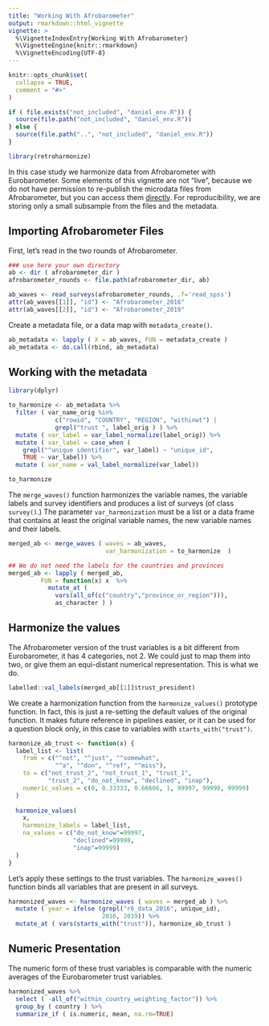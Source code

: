 ```yaml
---
title: "Working With Afrobarometer"
output: rmarkdown::html_vignette
vignette: >
  %\VignetteIndexEntry{Working With Afrobarometer}
  %\VignetteEngine{knitr::rmarkdown}
  %\VignetteEncoding{UTF-8}
---
```


```r
knitr::opts_chunk$set(
  collapse = TRUE,
  comment = "#>"
)

if ( file.exists("not_included", "daniel_env.R")) {
  source(file.path("not_included", "daniel_env.R"))
} else {
  source(file.path("..", "not_included", "daniel_env.R"))
}

```

```r
library(retroharmonize)
```

In this case study we harmonize data from Afrobarometer with Eurobarometer. Some elements of this vignette are not “live”, because we do not have permission to re-publish the microdata files from Afrobarometer, but you can access them [directly](http://afrobarometer.org/data/merged-data).  For reproducibility, we are storing only a small subsample from the files and the metadata. 

## Importing Afrobarometer Files

First, let’s read in the two rounds of Afrobarometer.

```r
### use here your own directory
ab <- dir ( afrobarometer_dir )
afrobarometer_rounds <- file.path(afrobarometer_dir, ab)

ab_waves <- read_surveys(afrobarometer_rounds, .f='read_spss')
attr(ab_waves[[1]], "id") <- "Afrobarometer_2016"
attr(ab_waves[[2]], "id") <- "Afrobarometer_2019"
```

Create a metadata file, or a data map with `metadata_create()`.

```r
ab_metadata <- lapply ( X = ab_waves, FUN = metadata_create )
ab_metadata <- do.call(rbind, ab_metadata)
```

## Working with the metadata

```r
library(dplyr)

to_harmonize <- ab_metadata %>%
  filter ( var_name_orig %in% 
             c("rowid", "COUNTRY", "REGION", "withinwt") |
             grepl("trust ", label_orig ) ) %>%
  mutate ( var_label = var_label_normalize(label_orig)) %>%
  mutate ( var_label = case_when ( 
    grepl("^unique identifier", var_label) ~ "unique_id", 
    TRUE ~ var_label)) %>%
  mutate ( var_name = val_label_normalize(var_label))
```
```r
to_harmonize
```

The `merge_waves()` function harmonizes the variable names, the variable labels and survey identifiers and produces a list of surveys (of class `survey()`.) The parameter `var_harmonization` must be a list or a data frame that contains at least the original variable names, the new variable names and their labels.

```r
merged_ab <- merge_waves ( waves = ab_waves, 
                           var_harmonization = to_harmonize  )

## We do not need the labels for the countries and provinces 
merged_ab <- lapply ( merged_ab, 
         FUN = function(x) x  %>%
           mutate_at ( 
             vars(all_of(c("country","province_or_region"))), 
             as_character ) )
```

## Harmonize the values

The Afrobarometer version of the trust variables is a bit different from Eurobarometer, it has 4 categories, not 2. We could just to map them into two, or give them an equi-distant numerical representation. This is what we do.

```r
labelled::val_labels(merged_ab[[1]]$trust_president)
```
We create a harmonization function from the `harmonize_values()` prototype function. In fact, this is just a re-setting the default values of the original function.  It makes future reference in pipelines easier, or it can be used for a question block only, in this case to variables with `starts_with("trust")`.

```r
harmonize_ab_trust <- function(x) {
  label_list <- list(
    from = c("^not", "^just", "^somewhat",
             "^a", "^don", "^ref", "^miss"), 
    to = c("not_trust_2", "not_trust_1", "trust_1", 
           "trust_2", "do_not_know", "declined", "inap"), 
    numeric_values = c(0, 0.33333, 0.66666, 1, 99997, 99998, 99999)
  )
  
  harmonize_values(
    x, 
    harmonize_labels = label_list, 
    na_values = c("do_not_know"=99997,
                  "declined"=99998,
                  "inap"=99999)
  )
}
```

Let's apply these settings to the trust variables. The `harmonize_waves()`  function binds all variables that are present in all surveys.

```r
harmonized_waves <- harmonize_waves ( waves = merged_ab ) %>%
  mutate ( year = ifelse (grepl("r6_data_2016", unique_id), 
                          2016, 2019)) %>%
  mutate_at ( vars(starts_with("trust")), harmonize_ab_trust ) 
```

## Numeric Presentation

The numeric form of these trust variables is comparable with the numeric averages of the Eurobarometer trust variables.

```r
harmonized_waves %>%
  select ( -all_of("within_country_weighting_factor")) %>%
  group_by ( country ) %>%
  summarize_if ( is.numeric, mean, na.rm=TRUE)
```

